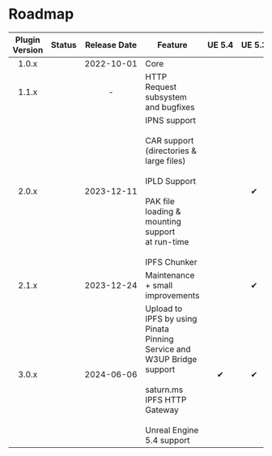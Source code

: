 
# Roadmap

| Plugin Version |   Status    |      Release Date       | Feature                                                                                                                                                                  | <nobr>UE 5.4</nobr> | <nobr>UE 5.3</nobr> | <nobr>UE 5.2</nobr> |    <nobr>UE 5.1</nobr>     |    <nobr>UE 5.0</nobr>     |    <nobr>UE 4.27</nobr>    |
|:--------------:|:-----------:|:-----------------------:|--------------------------------------------------------------------------------------------------------------------------------------------------------------------------|:-------------------:|:-------------------:|:-------------------:|:--------------------------:|:--------------------------:|:--------------------------:|
|     1.0.x      | <Released/> | <nobr>2022-10-01</nobr> | Core                                                                                                                                                                     | <UE version="N/A"/> | <UE version="N/A"/> | <UE version="N/A"/> |             ✔              |             ✔              |             ✔              |
|     1.1.x      | <Released/> |            -            | HTTP Request subsystem and bugfixes                                                                                                                                      | <UE version="N/A"/> | <UE version="N/A"/> |          ✔          |             ✔              |             ✔              | <UE version="Deprecated"/> |
|     2.0.x      | <Released/> | <nobr>2023-12-11</nobr> | IPNS support<br/><br/>CAR support (directories & large files)<br/><br/>IPLD Support<br/><br/> PAK file loading & mounting support<br/>at run-time<br/><br/> IPFS Chunker | <UE version="N/A"/> |          ✔          |          ✔          |             ✔              | <UE version="Deprecated"/> | <UE version="Deprecated"/> |
|     2.1.x      | <Released/> | <nobr>2023-12-24</nobr> | Maintenance + small improvements                                                                                                                                         | <UE version="N/A"/> |          ✔          |          ✔          |             ✔              | <UE version="Deprecated"/> | <UE version="Deprecated"/> |
|     3.0.x      | <Released/> | <nobr>2024-06-06</nobr> | Upload to IPFS by using Pinata Pinning Service and W3UP Bridge support<br/><br/>saturn.ms IPFS HTTP Gateway<br/><br/>Unreal Engine 5.4 support                           |          ✔          |          ✔          |          ✔          | <UE version="Deprecated"/> | <UE version="Deprecated"/> | <UE version="Deprecated"/> |